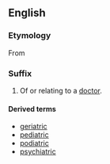 ==English==

===Etymology===
From {{AGr.}} {{term|sc=polytonic|ιατρός|tr=iatros||doctor}}

===Suffix===
{{infl|en|suffix|cat=suffixes}}

# Of or relating to a [[doctor]].

====Derived terms====
*[[geriatric]]
*[[pediatric]]
*[[podiatric]]
*[[psychiatric]]